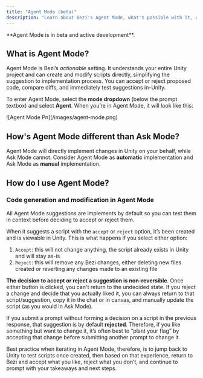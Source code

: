 ```yaml
---
title: "Agent Mode (beta)"
description: "Learn about Bezi's Agent Mode, what's possible with it, and how it differs from Ask Mode."
---
```


<Warning>
  **Agent Mode is in beta and active development**. 
</Warning>

## What is Agent Mode?

Agent Mode is Bezi’s _actionable_ setting. It understands your entire Unity project and can create and modify scripts directly, simplifying the suggestion to implementation process. You can accept or reject proposed code, compare diffs, and immediately test suggestions in-Unity. 

To enter Agent Mode, select the **mode dropdown** (below the prompt textbox) and select **Agent**. When you’re in Agent Mode, it will look like this:

<Frame>
  ![Agent Mode Pn](/images/agent-mode.png)
</Frame>

## How's Agent Mode different than Ask Mode?

Agent Mode will directly implement changes in Unity on your behalf, while Ask Mode cannot. Consider Agent Mode as **automatic** implementation and Ask Mode as **manual** implementation.

## How do I use Agent Mode?

### Code generation and modification in Agent Mode

All Agent Mode suggestions are implements by default so you can test them in context before deciding to accept or reject them. 

When it suggests a script with the `accept` or `reject` option, it’s been created and is viewable in Unity. This is what happens if you select either option: 

1. `Accept`: this will not change anything, the script already exists in Unity and will stay as-is
2. `Reject`: this will remove any Bezi changes, either deleting new files created or reverting any changes made to an existing file 

**The decision to accept or reject a suggestion is non-reversible**. Once either button is clicked, you can't return to the undecided state. If you reject a change and decide that you actually liked it, you can always return to that script/suggestion, copy it in the chat or in canvas, and manually update the script (as you would in Ask Mode).

If you submit a prompt without forming a decision on a script in the previous response, that suggestion is by default **rejected**. Therefore, if you like something but want to change it, it’s often best to “plant your flag” by accepting that change before submitting another prompt to change it.

Best practice when iterating in Agent Mode, therefore, is to jump back to Unity to test scripts once created, then based on that experience, return to Bezi and accept what you like, reject what you don’t, and continue to prompt with your takeaways and next steps.